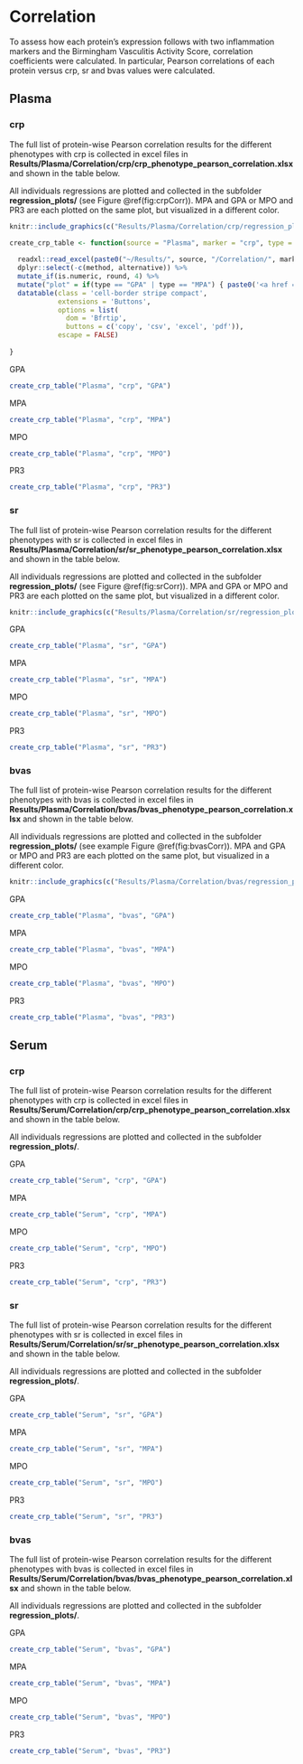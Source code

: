 # Correlation

To assess how each protein's expression follows with two inflammation markers and the Birmingham Vasculitis Activity Score, correlation coefficients were calculated. In particular, Pearson correlations of each protein versus crp, sr and bvas values were calculated.

## Plasma

### crp

The full list of protein-wise Pearson correlation results for the different phenotypes with crp is collected in excel files in **Results/Plasma/Correlation/crp/crp_phenotype_pearson_correlation.xlsx** and shown in the table below.

All individuals regressions are plotted and collected in the subfolder **regression_plots/** (see Figure \@ref(fig:crpCorr)). MPA and GPA or MPO and PR3 are each plotted on the same plot, but visualized in a different color. 

```r
knitr::include_graphics(c("Results/Plasma/Correlation/crp/regression_plots/CCL18_PARC_GPA_MPA_regression.pdf", "Results/Plasma/Correlation/crp/regression_plots/PON3_GPA_MPA_regression.pdf"))
```


```r
create_crp_table <- function(source = "Plasma", marker = "crp", type = "GPA") {
  
  readxl::read_excel(paste0("~/Results/", source, "/Correlation/", marker, "/", marker, "_", type, "_pearson_correlation.xlsx")) %>%
  dplyr::select(-c(method, alternative)) %>%
  mutate_if(is.numeric, round, 4) %>%
  mutate("plot" = if(type == "GPA" | type == "MPA") { paste0('<a href ="./../Results/', source, '/Correlation/', marker, '/regression_plots/', Assay, '_GPA_MPA_regression.pdf"  target="_blank">', Assay, '</a>') } else { paste0('<a href ="./../Results/', source, '/Correlation/', marker, '/regression_plots/', Assay, '_MP_PR3_regression.png"  target="_blank">', Assay, '</a>')}) %>%
  datatable(class = 'cell-border stripe compact', 
            extensions = 'Buttons', 
            options = list(
              dom = 'Bfrtip',
              buttons = c('copy', 'csv', 'excel', 'pdf')),
            escape = FALSE)
  
}
```

::::: {.panelset}

::: {.panel}
[GPA]{.panel-name}

```r
create_crp_table("Plasma", "crp", "GPA")
```
:::

::: {.panel}
[MPA]{.panel-name}

```r
create_crp_table("Plasma", "crp", "MPA")
```
:::

::: {.panel}
[MPO]{.panel-name}

```r
create_crp_table("Plasma", "crp", "MPO")
```
:::

::: {.panel}
[PR3]{.panel-name}

```r
create_crp_table("Plasma", "crp", "PR3")
```
:::

:::::


### sr

The full list of protein-wise Pearson correlation results for the different phenotypes with sr is collected in excel files in **Results/Plasma/Correlation/sr/sr_phenotype_pearson_correlation.xlsx** and shown in the table below.

All individuals regressions are plotted and collected in the subfolder **regression_plots/** (see Figure \@ref(fig:srCorr)). MPA and GPA or MPO and PR3 are each plotted on the same plot, but visualized in a different color. 

```r
knitr::include_graphics(c("Results/Plasma/Correlation/sr/regression_plots/CCL18_PARC_GPA_MPA_regression.pdf", "Results/Plasma/Correlation/sr/regression_plots/CD6_GPA_MPA_regression.pdf"))
```


::::: {.panelset}

::: {.panel}
[GPA]{.panel-name}

```r
create_crp_table("Plasma", "sr", "GPA")
```
:::

::: {.panel}
[MPA]{.panel-name}

```r
create_crp_table("Plasma", "sr", "MPA")
```
:::

::: {.panel}
[MPO]{.panel-name}

```r
create_crp_table("Plasma", "sr", "MPO")
```
:::

::: {.panel}
[PR3]{.panel-name}

```r
create_crp_table("Plasma", "sr", "PR3")
```
:::

:::::

### bvas

The full list of protein-wise Pearson correlation results for the different phenotypes with bvas is collected in excel files in **Results/Plasma/Correlation/bvas/bvas_phenotype_pearson_correlation.xlsx** and shown in the table below.

All individuals regressions are plotted and collected in the subfolder **regression_plots/** (see example Figure \@ref(fig:bvasCorr)). MPA and GPA or MPO and PR3 are each plotted on the same plot, but visualized in a different color. 

```r
knitr::include_graphics(c("Results/Plasma/Correlation/bvas/regression_plots/ST2_GPA_MPA_regression.pdf", "Results/Plasma/Correlation/bvas/regression_plots/Flt3L_GPA_MPA_regression.pdf"))
```

::::: {.panelset}

::: {.panel}
[GPA]{.panel-name}

```r
create_crp_table("Plasma", "bvas", "GPA")
```
:::

::: {.panel}
[MPA]{.panel-name}

```r
create_crp_table("Plasma", "bvas", "MPA")
```
:::

::: {.panel}
[MPO]{.panel-name}

```r
create_crp_table("Plasma", "bvas", "MPO")
```
:::

::: {.panel}
[PR3]{.panel-name}

```r
create_crp_table("Plasma", "bvas", "PR3")
```
:::

:::::


## Serum

### crp

The full list of protein-wise Pearson correlation results for the different phenotypes with crp is collected in excel files in **Results/Serum/Correlation/crp/crp_phenotype_pearson_correlation.xlsx** and shown in the table below.

All individuals regressions are plotted and collected in the subfolder **regression_plots/**. 

::::: {.panelset}

::: {.panel}
[GPA]{.panel-name}

```r
create_crp_table("Serum", "crp", "GPA")
```
:::

::: {.panel}
[MPA]{.panel-name}

```r
create_crp_table("Serum", "crp", "MPA")
```
:::

::: {.panel}
[MPO]{.panel-name}

```r
create_crp_table("Serum", "crp", "MPO")
```
:::

::: {.panel}
[PR3]{.panel-name}

```r
create_crp_table("Serum", "crp", "PR3")
```
:::

:::::


### sr

The full list of protein-wise Pearson correlation results for the different phenotypes with sr is collected in excel files in **Results/Serum/Correlation/sr/sr_phenotype_pearson_correlation.xlsx** and shown in the table below.

All individuals regressions are plotted and collected in the subfolder **regression_plots/**. 

::::: {.panelset}

::: {.panel}
[GPA]{.panel-name}

```r
create_crp_table("Serum", "sr", "GPA")
```
:::

::: {.panel}
[MPA]{.panel-name}

```r
create_crp_table("Serum", "sr", "MPA")
```
:::

::: {.panel}
[MPO]{.panel-name}

```r
create_crp_table("Serum", "sr", "MPO")
```
:::

::: {.panel}
[PR3]{.panel-name}

```r
create_crp_table("Serum", "sr", "PR3")
```
:::

:::::

### bvas

The full list of protein-wise Pearson correlation results for the different phenotypes with bvas is collected in excel files in **Results/Serum/Correlation/bvas/bvas_phenotype_pearson_correlation.xlsx** and shown in the table below.

All individuals regressions are plotted and collected in the subfolder **regression_plots/**. 

::::: {.panelset}

::: {.panel}
[GPA]{.panel-name}

```r
create_crp_table("Serum", "bvas", "GPA")
```
:::

::: {.panel}
[MPA]{.panel-name}

```r
create_crp_table("Serum", "bvas", "MPA")
```
:::

::: {.panel}
[MPO]{.panel-name}

```r
create_crp_table("Serum", "bvas", "MPO")
```
:::

::: {.panel}
[PR3]{.panel-name}

```r
create_crp_table("Serum", "bvas", "PR3")
```
:::

:::::